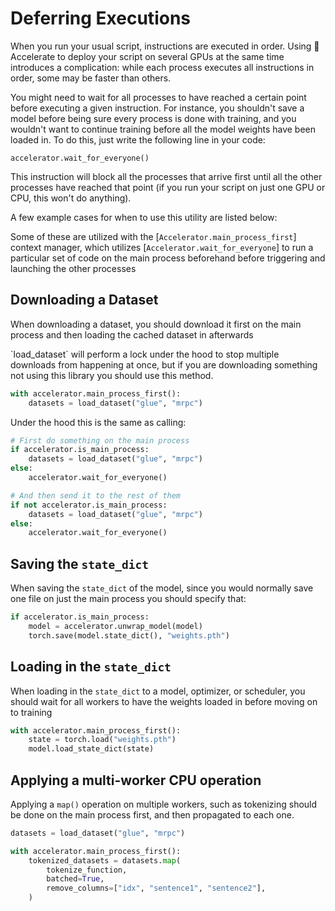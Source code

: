 # Deferring Executions

When you run your usual script, instructions are executed in order. Using 🤗 Accelerate to deploy your script on several
GPUs at the same time introduces a complication: while each process executes all instructions in order, some may be
faster than others.

You might need to wait for all processes to have reached a certain point before executing a given instruction. For
instance, you shouldn't save a model before being sure every process is done with training, and you wouldn't want to 
continue training before all the model weights have been loaded in. To do this, just write the following line in your code:

```
accelerator.wait_for_everyone()
```

This instruction will block all the processes that arrive first until all the other processes have reached that
point (if you run your script on just one GPU or CPU, this won't do anything).

A few example cases for when to use this utility are listed below:

<Tip>

Some of these are utilized with the [`Accelerator.main_process_first`] context manager, which utilizes [`Accelerator.wait_for_everyone`] to 
run a particular set of code on the main process beforehand before triggering and launching the other processes

</Tip>

## Downloading a Dataset 

When downloading a dataset, you should download it first on the main process and then loading the cached dataset in afterwards

<Tip>
    `load_dataset` will perform a lock under the hood to stop multiple downloads from happening at once, but if you are downloading something 
    not using this library you should use this method.
</Tip>

```python
with accelerator.main_process_first():
    datasets = load_dataset("glue", "mrpc")
```

Under the hood this is the same as calling: 

```python
# First do something on the main process
if accelerator.is_main_process:
    datasets = load_dataset("glue", "mrpc")
else:
    accelerator.wait_for_everyone()

# And then send it to the rest of them
if not accelerator.is_main_process:
    datasets = load_dataset("glue", "mrpc")
else:
    accelerator.wait_for_everyone()
```

## Saving the `state_dict`

When saving the `state_dict` of the model, since you would normally save one file on just the main process
you should specify that:

```python
if accelerator.is_main_process:
    model = accelerator.unwrap_model(model)
    torch.save(model.state_dict(), "weights.pth")
```

## Loading in the `state_dict`

When loading in the `state_dict` to a model, optimizer, or scheduler, you should wait 
for all workers to have the weights loaded in before moving on to training

```python
with accelerator.main_process_first():
    state = torch.load("weights.pth")
    model.load_state_dict(state)
```

## Applying a multi-worker CPU operation 

Applying a `map()` operation on multiple workers, such as tokenizing should be done on the 
main process first, and then propagated to each one. 

```python
datasets = load_dataset("glue", "mrpc")

with accelerator.main_process_first():
    tokenized_datasets = datasets.map(
        tokenize_function,
        batched=True,
        remove_columns=["idx", "sentence1", "sentence2"],
    )
```